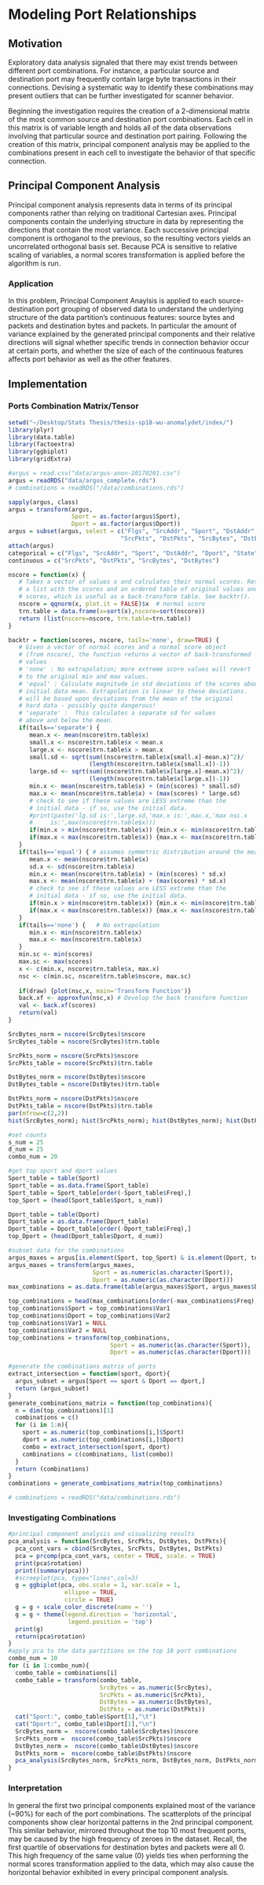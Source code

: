 # Modeling Port Relationships 

## Motivation

Exploratory data analysis signaled that there may exist trends between different port combinations. For instance, a particular source and destination port may frequently contain large byte transactions in their connections. Devising a systematic way to identify these combinations may present outliers that can be further investigated for scanner behavior. 

Beginning the investigation requires the creation of a 2-dimensional matrix of the most common source and destination port combinations. Each cell in this matrix is of variable length and holds all of the data observations involving that particular source and destination port pairing. Following the creation of this matrix, principal component analysis may be applied to the combinations present in each cell to investigate the behavior of that specific connection.

## Principal Component Analysis

<!-- DEFINE NOTATION Let $X \in {\rm I\!R}^{m \times n}$  --> 

Principal component analysis represents data in terms of its principal components rather than relying on traditional Cartesian axes. Principal components contain the underlying structure in data by representing the directions that contain the most variance. Each successive principal component is orthoganol to the previous, so the resulting vectors yields an uncorrelated orthogonal basis set. Because PCA is sensitive to relative scaling of variables, a normal scores transformation is applied before the algorithm is run.

<!-- ### Algorithm -->

<!-- <!-- DEFINE IN TERMS OF MATH -->

### Application

In this problem, Principal Component Anaylsis is applied to each source-destination port grouping of observed data to understand the underlying structure of the data partition's continuous features: source bytes and packets and destination bytes and packets. In particular the amount of variance explained by the generated principal components and their relative directions will signal whether specific trends in connection behavior occur at certain ports, and whether the size of each of the continuous features affects port behavior as well as the other features.

## Implementation

### Ports Combination Matrix/Tensor

```r
setwd("~/Desktop/Stats Thesis/thesis-sp18-wu-anomalydet/index/")
library(plyr)
library(data.table)
library(factoextra)
library(ggbiplot)
library(gridExtra)

#argus = read.csv("data/argus-anon-20170201.csv")
argus = readRDS("data/argus_complete.rds")
# combinations = readRDS("/data/combinations.rds")
```

```r
sapply(argus, class)
argus = transform(argus,
                  Sport = as.factor(argus$Sport),
                  Dport = as.factor(argus$Dport))
argus = subset(argus, select = c("Flgs", "SrcAddr", "Sport", "DstAddr", "Dport",
                                "SrcPkts", "DstPkts", "SrcBytes", "DstBytes", "State"))
attach(argus)
categorical = c("Flgs", "SrcAddr", "Sport", "DstAddr", "Dport", "State")
continuous = c("SrcPkts", "DstPkts", "SrcBytes", "DstBytes")
```

```r
nscore = function(x) {
   # Takes a vector of values x and calculates their normal scores. Returns 
   # a list with the scores and an ordered table of original values and
   # scores, which is useful as a back-transform table. See backtr().
   nscore = qqnorm(x, plot.it = FALSE)$x  # normal score 
   trn.table = data.frame(x=sort(x),nscore=sort(nscore))
   return (list(nscore=nscore, trn.table=trn.table))
}

backtr = function(scores, nscore, tails='none', draw=TRUE) {
   # Given a vector of normal scores and a normal score object 
   # (from nscore), the function returns a vector of back-transformed 
   # values
   # 'none' : No extrapolation; more extreme score values will revert 
   # to the original min and max values. 
   # 'equal' : Calculate magnitude in std deviations of the scores about 
   # initial data mean. Extrapolation is linear to these deviations. 
   # will be based upon deviations from the mean of the original 
   # hard data - possibly quite dangerous!
   # 'separate' :  This calculates a separate sd for values 
   # above and below the mean.
   if(tails=='separate') { 
      mean.x <- mean(nscore$trn.table$x)
      small.x <- nscore$trn.table$x < mean.x
      large.x <- nscore$trn.table$x > mean.x
      small.sd <- sqrt(sum((nscore$trn.table$x[small.x]-mean.x)^2)/
                       (length(nscore$trn.table$x[small.x])-1))
      large.sd <- sqrt(sum((nscore$trn.table$x[large.x]-mean.x)^2)/
                       (length(nscore$trn.table$x[large.x])-1))
      min.x <- mean(nscore$trn.table$x) + (min(scores) * small.sd)
      max.x <- mean(nscore$trn.table$x) + (max(scores) * large.sd)
      # check to see if these values are LESS extreme than the
      # initial data - if so, use the initial data.
      #print(paste('lg.sd is:',large.sd,'max.x is:',max.x,'max nsc.x
      #     is:',max(nscore$trn.table$x)))
      if(min.x > min(nscore$trn.table$x)) {min.x <- min(nscore$trn.table$x)}
      if(max.x < max(nscore$trn.table$x)) {max.x <- max(nscore$trn.table$x)}
   }
   if(tails=='equal') { # assumes symmetric distribution around the mean
      mean.x <- mean(nscore$trn.table$x)
      sd.x <- sd(nscore$trn.table$x)
      min.x <- mean(nscore$trn.table$x) + (min(scores) * sd.x)
      max.x <- mean(nscore$trn.table$x) + (max(scores) * sd.x)
      # check to see if these values are LESS extreme than the
      # initial data - if so, use the initial data.
      if(min.x > min(nscore$trn.table$x)) {min.x <- min(nscore$trn.table$x)}
      if(max.x < max(nscore$trn.table$x)) {max.x <- max(nscore$trn.table$x)}
   }
   if(tails=='none') {   # No extrapolation
      min.x <- min(nscore$trn.table$x)
      max.x <- max(nscore$trn.table$x)
   }
   min.sc <- min(scores)
   max.sc <- max(scores)
   x <- c(min.x, nscore$trn.table$x, max.x)
   nsc <- c(min.sc, nscore$trn.table$nscore, max.sc)
   
   if(draw) {plot(nsc,x, main='Transform Function')}
   back.xf <- approxfun(nsc,x) # Develop the back transform function
   val <- back.xf(scores)
   return(val)
}

SrcBytes_norm = nscore(SrcBytes)$nscore
SrcBytes_table = nscore(SrcBytes)$trn.table

SrcPkts_norm = nscore(SrcPkts)$nscore
SrcPkts_table = nscore(SrcPkts)$trn.table

DstBytes_norm = nscore(DstBytes)$nscore
DstBytes_table = nscore(DstBytes)$trn.table

DstPkts_norm = nscore(DstPkts)$nscore
DstPkts_table = nscore(DstPkts)$trn.table
par(mfrow=c(2,2))
hist(SrcBytes_norm); hist(SrcPkts_norm); hist(DstBytes_norm); hist(DstPkts_norm)
```

```r
#set counts
s_num = 25
d_num = 25
combo_num = 20

#get top sport and dport values
Sport_table = table(Sport)
Sport_table = as.data.frame(Sport_table)
Sport_table = Sport_table[order(-Sport_table$Freq),]
top_Sport = (head(Sport_table$Sport, s_num))

Dport_table = table(Dport)
Dport_table = as.data.frame(Dport_table)
Dport_table = Dport_table[order(-Dport_table$Freq),]
top_Dport = (head(Dport_table$Dport, d_num))

#subset data for the combinations
argus_maxes = argus[is.element(Sport, top_Sport) & is.element(Dport, top_Dport), ]
argus_maxes = transform(argus_maxes,
                        Sport = as.numeric(as.character(Sport)),
                        Dport = as.numeric(as.character(Dport)))
max_combinations = as.data.frame(table(argus_maxes$Sport, argus_maxes$Dport))

top_combinations = head(max_combinations[order(-max_combinations$Freq),], combo_num)
top_combinations$Sport = top_combinations$Var1
top_combinations$Dport = top_combinations$Var2
top_combinations$Var1 = NULL
top_combinations$Var2 = NULL
top_combinations = transform(top_combinations,
                             Sport = as.numeric(as.character(Sport)),
                             Dport = as.numeric(as.character(Dport)))

#generate the combinations matrix of ports
extract_intersection = function(sport, dport){
  argus_subset = argus[Sport == sport & Dport == dport,]
  return (argus_subset)
}
generate_combinations_matrix = function(top_combinations){
  n = dim(top_combinations)[1]
  combinations = c()
  for (i in 1:n){
    sport = as.numeric(top_combinations[i,]$Sport)
    dport = as.numeric(top_combinations[i,]$Dport)
    combo = extract_intersection(sport, dport)
    combinations = c(combinations, list(combo))
  }
  return (combinations)
}
combinations = generate_combinations_matrix(top_combinations)
```

```r
# combinations = readRDS("data/combinations.rds")
```

### Investigating Combinations
```r
#principal component analysis and visualizing results
pca_analysis = function(SrcBytes, SrcPkts, DstBytes, DstPkts){
  pca_cont_vars = cbind(SrcBytes, SrcPkts, DstBytes, DstPkts)
  pca = prcomp(pca_cont_vars, center = TRUE, scale. = TRUE)
  print(pca$rotation)
  print((summary(pca)))
  #screeplot(pca, type="lines",col=3)
  g = ggbiplot(pca, obs.scale = 1, var.scale = 1,
                ellipse = TRUE,
                circle = TRUE)
  g = g + scale_color_discrete(name = '')
  g = g + theme(legend.direction = 'horizontal',
                 legend.position = 'top')
  print(g)
  return(pca$rotation)
}
#apply pca to the data partitions on the top 10 port combinations 
combo_num = 10
for (i in 1:combo_num){
  combo_table = combinations[i]
  combo_table = transform(combo_table,
                          SrcBytes = as.numeric(SrcBytes),
                          SrcPkts = as.numeric(SrcPkts),
                          DstBytes = as.numeric(DstBytes),
                          DstPkts = as.numeric(DstPkts))
  cat("Sport:", combo_table$Sport[1],"\t")
  cat("Dport:", combo_table$Dport[1],"\n")
  SrcBytes_norm =  nscore(combo_table$SrcBytes)$nscore
  SrcPkts_norm =  nscore(combo_table$SrcPkts)$nscore
  DstBytes_norm =  nscore(combo_table$DstBytes)$nscore
  DstPkts_norm =  nscore(combo_table$DstPkts)$nscore
  pca_analysis(SrcBytes_norm, SrcPkts_norm, DstBytes_norm, DstPkts_norm)
}
```

### Interpretation 

In general the first two principal components explained most of the variance (~90%) for each of the port combinations. The scatterplots of the principal components show clear horizontal patterns in the 2nd principal component. This similar behavior, mirrored throughout the top 10 most frequent ports, may be caused by the high frequency of zeroes in the dataset. Recall, the first quartile of observations for destination bytes and packets were all 0. This high frequency of the same value (0) yields ties when performing the normal scores transformation applied to the data, which may also cause the horizontal behavior exhibited in every principal component analysis. 